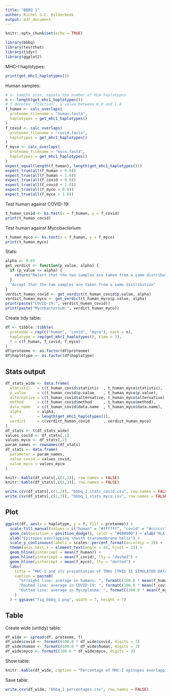 ```yaml
---
title: "BBBQ 1"
author: Richel J.C. Bilderbeek
output: pdf_document
---
```


```r
knitr::opts_chunk$set(echo = TRUE)
```

```r
library(bbbq)
library(testthat)
library(tidyr)
library(ggplot2)
```

MHC-I haplotypes:

```r
print(get_mhc1_haplotypes())
```

Human samples:

```r
# n: sample size, equals the number of HLA haplotypes
n <- length(get_mhc1_haplotypes())
# f denotes 'fraction', a value between 0.0 and 1.0
f_human <- calc_overlaps(
  proteome_filename = "human.fasta",
  haplotypes = get_mhc1_haplotypes()
)
f_covid <- calc_overlaps(
  proteome_filename = "covid.fasta",
  haplotypes = get_mhc1_haplotypes()
)
f_myco <- calc_overlaps(
  proteome_filename = "myco.fasta",
  haplotypes = get_mhc1_haplotypes()
)
expect_equal(length(f_human), length(get_mhc1_haplotypes()))
expect_true(all(f_human > 0.0))
expect_true(all(f_human < 1.0))
expect_true(all(f_covid > 0.0))
expect_true(all(f_covid < 1.0))
expect_true(all(f_myco > 0.0))
expect_true(all(f_myco < 1.0))
```

Test human against COVID-19:

```r
t_human_covid <- ks.test(x = f_human, y = f_covid)
print(t_human_covid)
```

Test human against Mycobacterium:

```r
t_human_myco <- ks.test(x = f_human, y = f_myco)
print(t_human_myco)
```

Stats:

```r
alpha <- 0.05
get_verdict <- function(p_value, alpha) {
  if (p_value <= alpha) {
    return("Reject that the two samples are taken from a same distribution")
  }
  "Accept that the two samples are taken from a same distribution"
}
verdict_human_covid <- get_verdict(t_human_covid$p.value, alpha)
verdict_human_myco <- get_verdict(t_human_myco$p.value, alpha)
print(paste("COVID-19:", verdict_human_covid))
print(paste("Mycobacterium:", verdict_human_myco))
```

Create tidy table:

```r
df <- tibble::tibble(
  proteome = rep(c("human", "covid", "myco"), each = n),
  haplotype = rep(get_mhc1_haplotypes(), time = 3),
  f = c(f_human, f_covid, f_myco)
)
df$proteome <- as.factor(df$proteome)
df$haplotype <- as.factor(df$haplotype)
```

## Stats output

```r
df_stats_wide <- data.frame(
  statistic   = c(t_human_covid$statistic  , t_human_myco$statistic),
  p_value     = c(t_human_covid$p.value    , t_human_myco$p.value),
  alternative = c(t_human_covid$alternative, t_human_myco$alternative),
  method      = c(t_human_covid$method     , t_human_myco$method),
  data_name   = c(t_human_covid$data.name  , t_human_myco$data.name),
  alpha       = alpha,
  n           = length(get_mhc1_haplotypes()),
  verdict     = c(verdict_human_covid      , verdict_human_myco)
)
df_stats <- t(df_stats_wide)
values_covid <- df_stats[,1]
values_myco <- df_stats[,2]
param_names <- rownames(df_stats)
df_stats <- data.frame(
  parameter = param_names,
  value_covid = values_covid,
  value_myco = values_myco
)

knitr::kable(df_stats[,c(1,2)], row.names = FALSE)
knitr::kable(df_stats[,c(1,3)], row.names = FALSE)
```

```r
write.csv(df_stats[,c(1,2)], "bbbq_1_stats_covid.csv", row.names = FALSE)
write.csv(df_stats[,c(1,3)], "bbbq_1_stats_myco.csv", row.names = FALSE)
```

## Plot

```r
ggplot(df, aes(x = haplotype, y = f, fill = proteome)) + 
  scale_fill_manual(values = c("human" = "#ffffff", "covid" = "#cccccc", "myco" = "#999999")) +
  geom_col(position = position_dodge(), color = "#000000") + xlab("HLA haplotype") + 
  ylab("Epitopes overlapping \nwith transmembrane helix") +
  scale_y_continuous(labels = scales::percent_format(accuracy = 3)) +
  theme(axis.text.x = element_text(angle = 45, hjust = 1)) +
  geom_hline(yintercept = mean(f_human)) +
  geom_hline(yintercept = mean(f_covid), lty = "dashed") +
  geom_hline(yintercept = mean(f_myco), lty = "dotted") +
  labs(
    title = "MHC-I and its presentation of TMHs [THIS IS SIMULATED DATA]",
    caption = paste0(
      "Straight line: average in humans: ", formatC(100.0 * mean(f_human), digits = 2),"%. \n",
      "Dashed line: average in COVID-19: ", formatC(100.0 * mean(f_covid), digits = 2),"%. \n",
      "Dotted line: average in Mycoplasma: ", formatC(100.0 * mean(f_myco), digits = 2),"%."  
    )
  ) + ggsave("fig_bbbq_1.png", width = 7, height = 7)
```

## Table

Create wide (untidy) table:

```r
df_wide <- spread(df, proteome, f)
df_wide$covid <- formatC(100.0 * df_wide$covid, digits = 3)
df_wide$human <- formatC(100.0 * df_wide$human, digits = 3)
df_wide$myco <- formatC(100.0 * df_wide$myco, digits = 3)
```

Show table:

```r
knitr::kable(df_wide, caption = "Percentage of MHC-I epitopes overlapping with transmembrane helix")
```

Save table:

```r
write.csv(df_wide, "bbbq_1_percentages.csv", row.names = FALSE)
```


